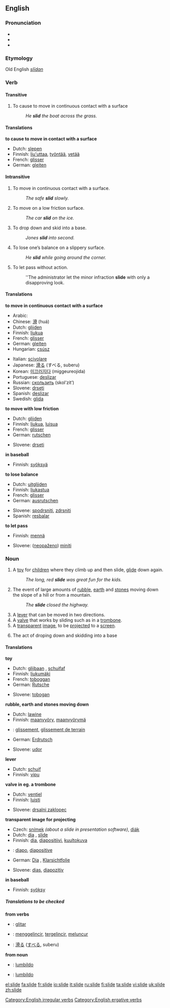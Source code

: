 ==English==

===Pronunciation===
*{{IPA|/slaɪd/}}
*{{audio|en-us-slide.ogg|Audio (US)}}
*{{rhymes|aɪd}}

===Etymology===
Old English ''[[slīdan]]''

===Verb===
{{en-verb|slides|sliding|slid}}

====Transitive====
# To cause to move in continuous contact with a surface
#: ''He '''slid''' the boat across the grass.''

====Translations====
'''to cause to move in contact with a surface'''
{{top}}
*Dutch: [[slepen]]
*Finnish: [[liu'uttaa]], [[työntää]], [[vetää]]
*French: [[glisser]]
*German: [[gleiten]]
{{mid}}
{{bottom}}

====Intransitive====
# To move in continuous contact with a surface.
#: ''The safe '''slid''' slowly.''
# To move on a low friction surface.
#: ''The car '''slid''' on the ice.''
#{{baseball}} To drop down and skid into a base.
#: ''Jones '''slid''' into second.''
# To lose one’s balance on a slippery surface.
#: ''He '''slid''' while going around the corner.''
# To let pass without action.
#: ''The administrator let the minor infraction '''slide''' with only a disapproving look.

====Translations====
'''to move in continuous contact with a surface'''
{{top}}
*Arabic: {{ARchar|[[انزلق]]}} {{IPAchar|(’inzálaqa)}}
*Chinese: [[滑]] (huá)
*Dutch: [[glijden]]
*Finnish: [[liukua]]
*French: [[glisser]]
*German: [[gleiten]]
*Hungarian: [[csúsz]]
{{mid}}
*Italian: [[scivolare]]
*Japanese: [[滑る]] (すべる, suberu)
*Korean: [[미끄러지다]] (miggeureojida)
*Portuguese: [[deslizar]]
*Russian: [[скользить]] (skol’zít’)
*Slovene: [[drseti]]
*Spanish: [[deslizar]]
*Swedish: [[glida]]
{{bottom}}

'''to move with low friction'''
{{top}}
*Dutch: [[glijden]]
*Finnish: [[liukua]], [[luisua]]
*French: [[glisser]]
*German: [[rutschen]]
{{mid}}
*Slovene: [[drseti]]
{{bottom}}

'''in baseball'''
{{top}}
*Finnish: [[syöksyä]]
{{mid}}
{{bottom}}

'''to lose balance'''
{{top}}
*Dutch: [[uitglijden]]
*Finnish: [[liukastua]]
*French: [[glisser]]
*German: [[ausrutschen]]
{{mid}}
*Slovene: [[spodrsniti]], [[zdrsniti]]
*Spanish: [[resbalar]]
{{bottom}}

'''to let pass'''
{{top}}
*Finnish: [[mennä]]
{{mid}}
*Slovene: ([[neopaženo]]) [[miniti]]
{{bottom}}

===Noun===
{{en-noun}}

# A [[toy]] for [[child]]ren where they climb up and then slide, [[glide]] down again.
#: ''The long, red '''slide''' was great fun for the kids.''
# The event of large amounts of [[rubble]], [[earth]] and [[stones]] moving down the slope of a hill or from a mountain.
#: ''The '''slide''' closed the highway.''
# A [[lever]] that can be moved in two directions.
# A [[valve]] that works by sliding such as in a [[trombone]].
# A [[transparent]] [[image]], to be [[project]]ed to a [[screen]].
# {{baseball}} The act of droping down and skidding into a base

====Translations====
'''toy'''
{{top}}
*Dutch: [[glijbaan]] {{f}}, [[schuifaf]] {{f}}
*Finnish: [[liukumäki]]
*French: [[toboggan]] {{m}}
*German: [[Rutsche]] {{f}}
{{mid}}
*Slovene: [[tobogan]]
{{bottom}}

'''rubble, earth and stones moving down'''
{{top}}
*Dutch: [[lawine]] {{f}}
*Finnish: [[maanvyöry]], [[maanvyörymä]]
* {{fr}}: [[glissement]], [[glissement de terrain]]
*German: [[Erdrutsch]] {{m}}
{{mid}}
*Slovene: [[udor]]
{{bottom}}

'''lever'''
{{top}}
*Dutch: [[schuif]] {{f}}
*Finnish: [[vipu]]
{{mid}}
{{bottom}}

'''valve in eg. a trombone'''
{{top}}
*Dutch: [[ventiel]] {{n}}
*Finnish: [[luisti]]
{{mid}}
*Slovene: [[drsalni zaklopec]]
{{bottom}}

'''transparent image for projecting'''
{{top}}
* Czech: [[snímek]] {{m}} ''(about a slide in presentation software)'', [[diák]] {{m}}
* Dutch: [[dia]] {{m}}, [[slide]] {{m}}
* Finnish: [[dia]], [[diapositiivi]], [[kuultokuva]]
* {{fr}}: [[diapo]], [[diapositive]]
* German: [[Dia]] {{n}}, [[Klarsichtfolie]] {{f}}
{{mid}}
* Slovene: [[dias]], [[diapozitiv]]
{{bottom}}

'''in baseball'''
{{top}}
*Finnish: [[syöksy]]
{{mid}}
{{bottom}}

=====Translations to be checked=====
{{checktrans}}

'''from verbs'''
*{{ttbc|Ido}}: [[glitar]]
*{{ttbc|Indonesian}}: [[gelincir|menggelincir]], [[gelincir|tergelincir]], [[luncur|meluncur]]
*{{ttbc|Japanese}}: [[滑る]] ([[すべる]], suberu)

'''from noun'''
*{{ttbc|Esperanto}}: [[lumbildo]]
*{{ttbc|Ido}}: [[lumbildo]]

[[Category:English irregular verbs]]
[[Category:English ergative verbs]]

[[el:slide]]
[[fa:slide]]
[[fr:slide]]
[[io:slide]]
[[it:slide]]
[[ru:slide]]
[[fi:slide]]
[[ta:slide]]
[[vi:slide]]
[[uk:slide]]
[[zh:slide]]